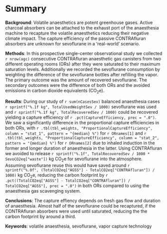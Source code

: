 # Summary

**Background**:
Volatile anaesthetics are potent greenhouse gases.
Active charcoal absorbers can be attached to the exhaust port of the anaesthesia
machine to recapture the volatile anaesthetics reducing their negative climate impact.
The capture efficiency of the passive CONTRAfluran absorbers are unknown
for sevoflurane in a 'real-world' scenario.

**Methods**:
In this prospective single-center observational study we collected
`r nrow(agc)` consecutive CONTRAfluran anaesthetic gas canisters from two
different operating rooms (ORs) after they were saturated to their maximum
saturation levels.
Additionally we recorded the sevoflurane consumption by weighting the difference
of the sevoflurane bottles after refilling the vapor.
The primary outcome was the amount of recovered sevoflurane.
The secondary outcomes were the difference of both ORs and the avoided emissions in carbon dioxide equivalents (CO~2~e).

**Results**:
During our study of `r sum(nCasesSev)` balanced anaesthesia cases
`r sprintf("%.1f kg", TotalUsedWeightSev / 1000)` sevoflurane was used and
`r sprintf("%.1f kg", TotalRecoveredSev / 1000)` could be recovered
yielding a capture efficiency of `r .pct(CaptureEfficiency, prec = ".0")`.
We saw a significantly difference in the proportional capture efficiencies
in both ORs, with
`r .tbl(tbl_weights, "ProportionalCaptureEfficiency", column = "stat_1", pattern = "{median} %")` for `r ORnames[1]`
and
`r .tbl(tbl_weights, "ProportionalCaptureEfficiency", column = "stat_2", pattern = "{median} %")`  for `r ORnames[2]` due to inhaled induction in the former and longer duration of anaesthesia in the latter.
Using CONTRAfluran we avoided to release
`r sprintf("%.1f", TotalRecoveredSev / 1000 * SevoCO2eq["waste"])` kg CO~2~e
for sevoflurane into the atmosphere.
Assuming sevoflurane reuse this would have
saved around `r sprintf("%.0f", (TotalCO2eq["AGSS"] - TotalCO2eq["CONTRAfluran"]) / 1000)` kg CO~2~e, reducing the carbon footprint by `r .pct((TotalCO2eq["AGSS"] - TotalCO2eq["CONTRAfluran"]) / TotalCO2eq["AGSS"], prec = ".0")`
in both ORs compared to using the anaesthesia gas scavenging system.

**Conclusions**:
The capture effiency depends on fresh gas flow and duration of anaesthesia.
Almost half of the sevoflurane could be recaptured, if the CONTRAfluran
absorbers were used until saturated, reducing the
the carbon footprint by around a third.

**Keywords**:
volatile anaesthesia, sevoflurane, vapor capture technology
